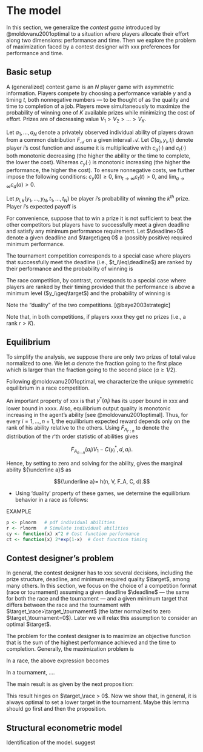 

The model
=========

In this section, we generalize the _contest game_ introduced by @moldovanu2001optimal to a situation where players allocate their effort along two dimensions: performance and time. Then we explore the problem of maximization faced by a contest designer with xxx preferences for performance and time.

Basic setup
------------

A (generalized) contest game is an $N$ player game with asymmetric information. Players compete by choosing a performance variable $y$ and a timing $t$, both nonnegative numbers --- to be thought of as the quality and time to completion of a job. Players move simultaneously to maximize the probability of winning one of $K$ available prizes while minimizing the cost of effort. Prizes are of decreasing value $V_1>V_2>...>V_K$.

Let $a_1, ..., a_N$ denote a privately observed individual ability of players drawn from a common distribution $F_{\mathcal{A}}$ on a given interval $\mathcal{A}$.  Let $C(a_i, y_i, t_i)$ denote player $i$'s cost function and assume it is multiplicative 
\begin{equation}
  C(a_i, y_i, t_i) = c_a(a_i) c_y(y_i) c_t(t_i)
\end{equation}
with $c_a(\cdot)$ and $c_t(\cdot)$ both monotonic decreasing (the higher the ability or the time to complete, the lower the cost). Whereas $c_{y}(\cdot)$ is monotonic increasing (the higher the performance, the higher the cost). To ensure nonnegative costs, we further impose the following conditions: $c_{y}(0)\geq 0$, $\lim_{t\rightarrow \infty}c_{t}(t)>0$, and $\lim_{a\rightarrow \infty}c_{a}(a)>0$.

Let $p_{i, k}(y_1,..., y_N, t_1, ..., t_N)$ be player $i$'s probability of winning the $k^{th}$ prize. Player $i$'s expected payoff is

\begin{equation}
  \label{expected payoff}
  \pi_i = \sum_{k=1}^{K} p_{i, k}(y_1,..., y_N, t_1, ..., t_N) V_k - C(a_i, y_i, t_i). 
\end{equation}


For convenience, suppose that to win a prize it is not sufficient to beat the other competitors but players have to successfully meet a given deadline and satisfy any minimum performance requirement. Let $\deadline>0$ denote a given deadline and $\target\geq 0$ a (possibly positive) required minimum performance. 

<!-- 

The goal for each player is If the timing is above a given deadline $d>0$ or the performance is below a certain level $q>0$, the player gets zero utility. Otherwise, the player is given a rank based on his performance and timing. 
 A contest is xxxx. Ranked . 
 -->

The tournament competition corresponds to a special case where players that successfully meet the deadline (i.e., $t_i\leq\deadline$) are ranked by their performance and the probability of winning is
\begin{equation}
  xxxx.
\end{equation}

<!-- In a tournament, the agent having achieved the highest output quality within the deadline gets the first prize, the agent having achieved the second highest output quality gets the second prize, and so on. In a race, by contrast, the first agent to achieve an output quality of at least ${\bar y}$ within the deadline wins the first prize, the second to achieve the same target gets the second prize, and so on. -->

<!-- 
\begin{definition}
Let xxx denote the $N-1-k$ order statistic. A tournament is a contest game where the probability of winning the $k^{th}$ prize is 
\begin{equation}
  p_{k} = \Pr(y_i=xxxx\text{ and }t_i\leq \bar{t}). 
\end{equation}
\end{definition}
 -->

The race competition, by contrast, corresponds to a special case where players are ranked by their timing provided that the performance is above a minimum level ($y_i\geq\target$) and the probability of winning is 
\begin{equation}
  \label{probability in a race}
  xxxx.
\end{equation}


Note the "duality" of the two competitions. [@baye2003strategic]

Note that, in both competitions, if players xxxx they get no prizes (i.e., a rank $r > K$). 


Equilibrium
-------------

To simplify the analysis, we suppose there are only two prizes of total value normalized to one. We let $\alpha$ denote the fraction going to the first place which is larger than the fraction going to the second place ($\alpha\geq1/2$).

Following @moldovanu2001optimal, we characterize the unique symmetric equilibrium in a race competition. 

\begin{proposition}
Player $i$'s optimal performance $y^*(a_i)$ is equal to the minimum requirement $\target$ and the optimal timing $t^*(a_i)$ is given by
\begin{equation} 
  \label{eq: optimal time race}
  \ctime^{-1}\left[\ctime(\deadline) + \frac{1}{\cscore(\target)}\left(\alpha \int_{a_i}^{\infty} ... dz   + (1-\alpha) \int_{a_i}^{\infty} ...  dz\right)\right]
  \quad \text{if }\ability\geq\marginaltype, 
\end{equation}
and is equal to zero otherwise. 
\end{proposition}

\begin{shaded}
\begin{proof}
Consider player $i$'s choice and suppose that the other $N-1$ players use the equilibrium strategy stated in the proposition. Let $\phi=t^{-1}$ denote the inverse of the optimal bidding function. Player $i$'s best response is a timing $t_i$ and performance $y_i$ that maximize the expected payoffs \eqref{expected payoff} given the other players' equilibrium. 

Any $y_i > \target$ or $0<y_i<\target$ will raise costs while leaving unchanged the probability of winning. Thus, the choice of $y_i$ is binary. Either $y_i=0$ (with $t_i=\deadline$ by convention) or $y_i= \target$.

Suppose $y_i=\target$. The optimal $t_i$ maximizes the expected payoffs. To compute the expected payoff we use the following notation. For any sequence of variables $x_1, ..., x_{N-1}$,  let $x_{(1:N-1)}, ..., x_{(N-1:N-1)}$ denote the $N-1$ order statistics of the $x$'s, and let $F^x_{(1:N-1)}, ..., F^x_{(N-1:N-1)}$ be the corresponding distribution function. Then the probability of winning a prize \eqref{probability in a race} becomes:
\begin{align} \label{prob 1}
  p_{i, 1}(y_1,..., y_N; t_1,..., t_N)
    & = \Pr(t_i \leq t_{(1:N-1)}) \nonumber\\
    & = \Pr(t_i \leq t^*(a_{(1:N-1)})) \nonumber\\
    & = \Pr(\phi(t_i) \geq a_{(1:N-1)}) \nonumber\\
    & = F^a_{(1:N-1)}(\phi(t_i)).
\end{align}
\begin{align} \label{prob 2}
  p_{i, 2}(y_1,..., y_N; t_1,..., t_N) 
    & = \Pr(t_{(1:N-1)} < t_i \leq t_{(2:N-1)})  \nonumber\\
    & = \Pr(t_i\leq t_{(1:N-1)}\mid t_{(1:N-1)}<t_i) \Pr(t_{(1:N-1)} < t_i) \nonumber\\
    & = \Pr(\phi(t_i)\geq a_{(1:N-1)} \mid a_{(1:N-1)} > \phi(t_i)) \Pr(a_{(1:N-1)} > \phi(t_i)) \nonumber\\
    & \text{(using the independence of individual abilities)}\nonumber\\
    & = F^a_{(1:N-2)}(\phi(t_i))\left[1 - F^a_{(1:N-1)}(\phi(t_i))\right].
\end{align}
Using \eqref{prob 1} and \eqref{prob 2} with \eqref{expected payoff}, player $i$'s expected payoff is (to simplify notation, we drop the index $a$ on the distribution of the order statistics of the individual abilities)
\begin{align}
  \alpha F_{(1:N-1)}(\phi(t_i)) 
  + (1-\alpha) F_{(1:N-2)}(\phi(t_i))\left[1 - F_{(1:N-1)}(\phi(t_i))\right]
  - \costs.
\end{align}
The first order condition for a maximum \citep[see][]{moldovanu2001optimal} is
\begin{align} \label{foc0}
  0 = & \alpha F_{(1:N-1)}^{\prime}(\phi) \phi^{\prime} + \nonumber\\
    & + (1-\alpha)\phi^{\prime}\left\{
        \left[1 - F_{(1:N-1)}(\phi)\right]F_{(1:N-2)}^{\prime}(\phi)
        + F_{(1:N-1)}^{\prime}(\phi) F_{(1:N-2)}(\phi)\right\} + \nonumber\\
    & - c_{a}(a) c_{y}(\target) c_{t}^{\prime}(t_i).
\end{align}
Using $\phi^\prime =  1 / t^{*\prime}(\phi)$ and the equilibrium $\phi(t_i) = \phi(t^*(a_i)) = a_i$, leads to
\begin{align} \label{foc}
  c_{t}^{\prime}(t^{*}(a_i)) t^{*\prime}(a_i) 
      & = \frac{\alpha}{c_{a}(a) c_{y}(\target)} F_{(1:N-1)}^{\prime}(a_i)
        + \frac{(1-\alpha)}{c_{a}(a) c_{y}(\target)}\times \nonumber\\
      & \times\left\{\left[1 - F_{(1:N-1)}(a_i)\right]F_{(1:N-2)}^{\prime}(a_i)
        + F_{(1:N-1)}^{\prime}(a_i) F_{(1:N-2)}(a_i)\right\}.
\end{align}
This gives a differential equation with boundary conditions $t^*(\mtype) = \deadline$. 
Integrating both sides and using the integration rule $\int h(g(x)) g^\prime(x) dx = H(g(x)) + A$ (where $H(\cdot)$ is the antiderivative of $h(\cdot)$ and $A$ is an arbitrary constant) leads to
\begin{align} \label{foc}
  c_{t}(t^{*}(a_i))
      & = A + \frac{\alpha}{c_{y}(\target)} \int A(x) dx
        + \frac{(1-\alpha)}{c_{y}(\target)} \int B(x) dx
\end{align}
where 
\[
  A(x) = \frac{1}{c_{a}(x)} F_{(1:N-1)}^{\prime}(x)
\]
and
\[
  B(x) = \frac{1}{c_{a}(x)} \left\{
      \left[1- F_{(1:N-1)}(x)\right]F_{(1:N-2)}^{\prime}(x)
      + F_{(1:N-1)}^{\prime}(x) F_{(1:N-2)}(x)
    \right\}.
\]
Then we pin down the marginal type $\mtype$ by imposing the zero profit condition
%Now we need to show that this is greater than zero (the payoff obtained by setting $y^*=0$). That is:
\begin{align}
  \pi_i = & \alpha \left[1 - F_{(1:N-1)}(\mtype)\right] 
      + (1-\alpha) \left[1- F_{(1:N-2)}(\mtype)\right]F_{(1:N-1)}(\mtype) + \nonumber\\
    & - c_y(\target) c_a(\mtype) c_{t}(\deadline) = 0.
\end{align}
[Correction: it is not 1:N-1 but N-1:N-1]

Clearly, when $\marginaltype$ goes to infinity (costs go to zero), the probability that the N-1'th order statistics will be higher then xxx becomes zero. Hence, the payoff becomes $\alpha \geq 0$. If instead $\marginaltype$ goes to zero, then payoffs are negative. Hence, there is alpha in the middle... (need to show it is concave). 

\end{proof}
\end{shaded}


<!-- 
We provide here the symmetric equilibrium with one prize and $n>2$
agents. In appendix XXX, we provide a general formula for $k>2$ prizes.
Let $y_{1:n} < y_{2:n} < ... < y_{n:n}$ denote the order statistics of
the $y_j$’s for every $j\neq i$ and let ${F_{Y_{r:n}}}(\cdot)$ and
${f_{Y_{r:n}}}(\cdot)$ denote the corresponding distribution and density
for the $r$’th order statistic.
 -->

An important property of xxx is that $y^*(a_i)$ has its upper bound in xxx and
lower bound in xxxx. Also, equilibrium output quality is monotonic
increasing in the agent’s ability [see @moldovanu2001optimal]. Thus, for
every $i=1, ..., n+1$, the equilibrium expected reward depends only on
the rank of his ability relative to the others. Using ${F_{A_{r:n}}}$ to
denote the distribution of the $r$’th order statistic of abilities gives

$$\label{eq: expected payoffs tournament}
  {F_{A_{n:n}}}(a_i) V_1  - C(y_i^*, d, a_i).$$

Hence, by setting to zero and solving for the ability, gives the
marginal ability ${\underline a}$ as

$${\underline a}= h(n, V, F_A, C, d).$$


- Using 'duality' property of these games, we determine the equilibrium behavior in a race as follows: 

\begin{proposition}
  Equilibrium behavior in a race is XXXX
\end{proposition}


EXAMPLE 
```r
p <- plnorm   # pdf individual abilities 
r <- rlnorm   # Simulate individual abilities
cy <- function(x) x^2 # Cost function performance
ct <- function(x) 2*exp(1-x)  # Cost function timing 
```




Contest designer's problem
---------------------------

In general, the contest designer has to xxx several decisions, including the prize structure, deadline, and minimum required quality $\target$, among many others. In this section, we focus on the choice of a competition format (race or tournament) assuming a given deadline $\deadline$ --- the same for both the race and the tournament --- and a given minimum target that differs between the race and the tournament with 
$\target_\race>\target_\tournament$ (the latter normalized to zero $\target_\tournament=0$). Later we will relax this assumption to consider an optimal $\target$. 

The problem for the contest designer is to maximize an objective function that is the sum of the highest performance achieved and the time to completion. Generally, the maximization problem is 
\begin{align}
  \mbox{maximize} & \int y^*(x) dF_{N:N}(x)
    - \tau \int t^*(x) dF_{N:N}(x) 
    - \Pr(t_{1:N}\leq \deadline \text{ and } y_{N:N}\geq \target) .
\end{align}

In a race, the above expression becomes
\begin{align}
  \Pr(a_{1:N}\geq \mtype) \target + 
    - \tau \int t^*(x) dF_{N:N}(x) 
    - \Pr(t_{1:N}\leq \deadline \text{ and } y_{N:N}\geq \target) .
\end{align}

In a tournament, .... 

<!---
where the expected quality of the winner and the expected time spent $T=\sum_{i=1}^{n+1} T_i$ and prizes paid $V=\sum_{j=1}^k p_{j} V_j$ (with $p_j=1$ if the prize is awarded
and $p_j=0$ otherwise).
--->

The main result is as given by the next proposition: 

\begin{proposition}
Given x, y, z, the optimal choice for the contest design is to pick a race when 
\begin{equation}
  \tau > \frac{\Delta y^*} {\Delta t^*} 
\end{equation}
and otherwise to pick the tournament.
\end{proposition}

This result hinges on $\target_\race > 0$. Now we show that, in general, it is always optimal to set a lower target in the tournament.  Maybe this lemma should go first and then the proposition. 

\begin{lemma}
Given x,y,z, it is optimal for the contest designer to choose $\target_\race > \target_\tournament$. 
\end{lemma}



Structural econometric model
----------------------------


Identification of the model. suggest
